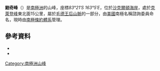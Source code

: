 {{Coord|83|21|S|163|5|E|source:GNIS|display=title}}

'''鮑奇峰'''（{{lang-en|'''Baulch Peak'''}}）是[[南極洲|南極洲]]的山峰，座標''83°21′S 163°5′E''，位於[[沙克爾頓海岸|沙克爾頓海岸]]，處於[[克萊登峰|克萊登峰]]東北面15公里，屬於[[毛德王后山脈|毛德王后山脈]]的一部分，由[[美國|美國]]南極名稱諮詢委員命名，現時由[[南極條約體系|南極條約體系]]管理。

==參考資料==
*{{cite gnis | type = antarid | id = 1085| name = Baulch Peak| accessdate = 2011-05-22}}
*{{usgs-gazetteer|id=1085}}

{{DEFAULTSORT:Baulch Peak}}
[[Category:南極洲山峰|Category:南極洲山峰]]


{{ShackletonCoast-geo-stub}}